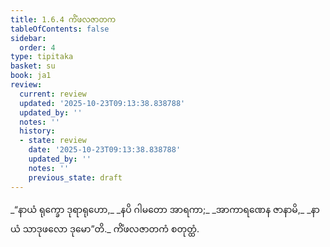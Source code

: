 ```yaml
---
title: 1.6.4 ကိံဖလဇာတက
tableOfContents: false
sidebar:
  order: 4
type: tipitaka
basket: su
book: ja1
review:
  current: review
  updated: '2025-10-23T09:13:38.838788'
  updated_by: ''
  notes: ''
  history:
  - state: review
    date: '2025-10-23T09:13:38.838788'
    updated_by: ''
    notes: ''
    previous_state: draft
---
```



<ReviewStatus review={frontmatter.review} showDetails={true} />

<HypothesisAnnotation frontmatter={frontmatter} />

<DynamicBreadcrumb />

<Division number="54" book="ja1" e="ch" v="22" p="13">

<Paragraph number="119" type="verses" book="ja1">
_“နာယံ ရုက္ခော ဒုရာရုဟော,_  
_နပိ ဂါမတော အာရကာ;_  
_အာကာရဏေန ဇာနာမိ,_  
_နာယံ သာဒုဖလော ဒုမော”တိ._  


</Paragraph>
</Division>

<Paragraph number="120" type="center" book="ja1">
ကိံဖလဇာတကံ စတုတ္ထံ.
</Paragraph>